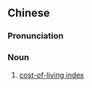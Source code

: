 {{also|生活指数}}
==Chinese==
{{zh-forms|s=生活指数|type=22}}

===Pronunciation===
{{zh-pron
|m=shēnghuó zhǐshù
|cat=n
}}

===Noun===
{{zh-noun}}

# [[w:cost-of-living index|cost-of-living index]]